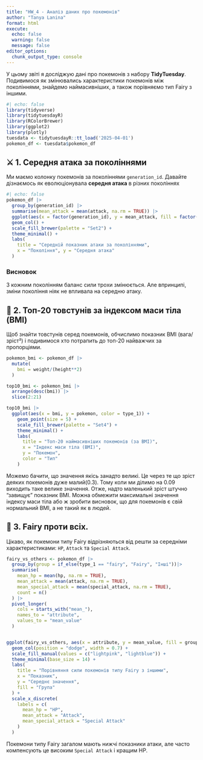 ```yaml
---
title: "HW_4 - Аналіз даних про покемонів"
author: "Tanya Lanina"
format: html
execute:
  echo: false
  warning: false
  message: false
editor_options: 
  chunk_output_type: console
---
```

У цьому звіті я досліджую дані про покемонів з набору **TidyTuesday**.  
Подивимося як змінювались характеристики покемонів між поколіннями, знайдемо наймасивніших, а також порівняємо тип Fairy з іншими.

```r
#| echo: false
library(tidyverse)
library(tidytuesdayR)
library(RColorBrewer)
library(ggplot2)
library(plotly)
tuesdata <- tidytuesdayR::tt_load('2025-04-01')
pokemon_df <- tuesdata$pokemon_df
```
## ⚔️ 1. Середня атака за поколіннями

Ми маємо колонку покемонів за поколіннями `generation_id`. Давайте дізнаємось як еволюціонувала **середня атака** в різних поколіннях 

```r
#| echo: false
pokemon_df |>
  group_by(generation_id) |>
  summarise(mean_attack = mean(attack, na.rm = TRUE)) |>
  ggplot(aes(x = factor(generation_id), y = mean_attack, fill = factor(generation_id))) +
  geom_col() +
  scale_fill_brewer(palette = "Set2") +
  theme_minimal() +
  labs(
    title = "Середній показник атаки за поколіннями",
    x = "Покоління", y = "Середня атака"
  )
```
### Висновок

З кожним поколінням баланс сили трохи змінюється. Але впринципі, зміни покоління ніяк не впливала на середню атаку.

## 🍔 2. Топ-20 товстунів за індексом маси тіла (BMI)

Щоб знайти товстунів серед покемонів, обчислимо показник BMI (вага/зріст²) і подивимося хто потрапить до топ-20 найважчих за пропорціями.

```r
pokemon_bmi <- pokemon_df |>
  mutate(
    bmi = weight/(height**2)
  )

top10_bmi <- pokemon_bmi |>
  arrange(desc(bmi)) |>
  slice(2:21)

top10_bmi |> 
  ggplot(aes(x = bmi, y = pokemon, color = type_1)) +
    geom_point(size = 5) +
    scale_fill_brewer(palette = "Set4") +
    theme_minimal() +
    labs(
      title = "Топ-20 наймасивніших покемонів (за BMI)",
      x = "Індекс маси тіла (BMI)",
      y = "Покемон",
      color = "Тип"
    )


```

Можемо бачити, що значення якісь занадто великі. Це через те що зріст деяких покемонів дуже малий(0.3). Тому коли ми ділимо на 0.09 виходить таке велике значення. Отже, надто маленький зріст штучно “завищує” показник BMI. Можна обмежити максимальні значення індексу маси тіла або ж зробити висновок, що для покемонів є свій нормальний BMI, а не такий як в людей.

## 🧚 3. Fairy проти всіх.

Цікаво, як покемони типу Fairy відрізняються від решти за середніми характеристиками:
`HP`, `Attack` та `Special Attack`.

```r
fairy_vs_others <- pokemon_df |>
  group_by(group = if_else(type_1 == "fairy", "Fairy", "Інші"))|>
  summarise(
    mean_hp = mean(hp, na.rm = TRUE),
    mean_attack = mean(attack, na.rm = TRUE),
    mean_special_attack = mean(special_attack, na.rm = TRUE),
    count = n()
  ) |>
  pivot_longer(
    cols = starts_with("mean_"),
    names_to = "attribute",
    values_to = "mean_value"
  )


ggplot(fairy_vs_others, aes(x = attribute, y = mean_value, fill = group)) +
  geom_col(position = "dodge", width = 0.7) +
  scale_fill_manual(values = c("lightpink", "lightblue")) +
  theme_minimal(base_size = 14) +
  labs(
    title = "Порівняння сили покемонів типу Fairy з іншими",
    x = "Показник",
    y = "Середнє значення",
    fill = "Група"
  ) +
  scale_x_discrete(
    labels = c(
      mean_hp = "HP",
      mean_attack = "Attack",
      mean_special_attack = "Special Attack"
    )
  )

```

Покемони типу Fairy загалом мають нижчі показники атаки, але часто компенсують це високим `Special Attack` і кращим HP.



